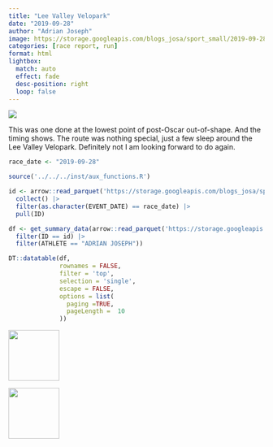 ```yaml
---
title: "Lee Valley Velopark"
date: "2019-09-28"
author: "Adrian Joseph"
image: https://storage.googleapis.com/blogs_josa/sport_small/2019-09-28_LEE_VALLEY_VELOPARK/img/00.png
categories: [race report, run]
format: html
lightbox:
  match: auto
  effect: fade
  desc-position: right
  loop: false
---
```

![](https://storage.googleapis.com/blogs_josa/sport_small/2019-09-28_LEE_VALLEY_VELOPARK/img/00.png)

This was one done at the lowest point of post-Oscar out-of-shape. And the timing shows. The route was nothing special, just a few sleep around the Lee Valley Velopark. Definitely not I am looking forward to do again.

```r
race_date <- "2019-09-28"

source('../../../inst/aux_functions.R')

id <- arrow::read_parquet('https://storage.googleapis.com/blogs_josa/sport/parquets/main_dataset.parquet') |>
  collect() |>
  filter(as.character(EVENT_DATE) == race_date) |>
  pull(ID)

df <- get_summary_data(arrow::read_parquet('https://storage.googleapis.com/blogs_josa/sport/parquets/all_results.parquet') |>
  filter(ID == id) |>
  filter(ATHLETE == "ADRIAN JOSEPH"))

DT::datatable(df,
              rownames = FALSE,
              filter = 'top',
              selection = 'single',
              escape = FALSE,
              options = list(
                paging =TRUE,
                pageLength =  10
              ))
```


::: {layout-ncol=4}
![](https://storage.googleapis.com/blogs_josa/sport_small/2019-09-28_LEE_VALLEY_VELOPARK/img/00.png){ width="100" group="hi" }

![](https://storage.googleapis.com/blogs_josa/sport_small/2019-09-28_LEE_VALLEY_VELOPARK/img/01.png){ width="100" group="hi" }


:::

